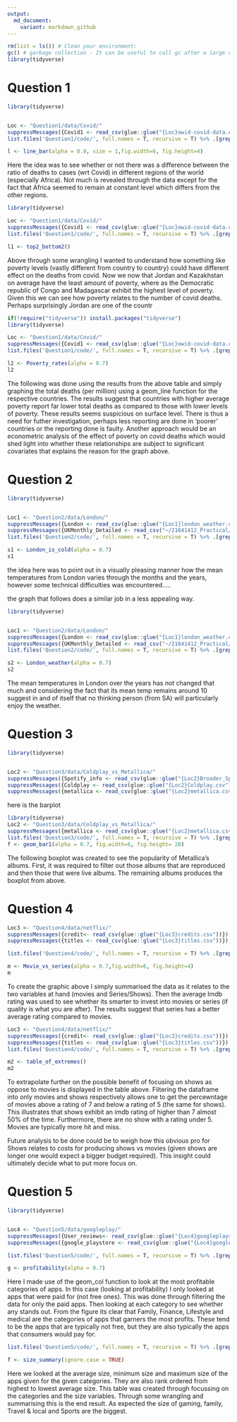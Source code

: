 ```yaml
---
output:
  md_document:
    variant: markdown_github
---
```



```r

rm(list = ls()) # Clean your environment:
gc() # garbage collection - It can be useful to call gc after a large object has been removed, as this may prompt R to return memory to the operating system.
library(tidyverse)
```

# Question 1

```r
library(tidyverse)


Loc <- "Question1/data/Covid/"
suppressMessages({Covid1 <- read_csv(glue::glue("{Loc}owid-covid-data.csv"))})
list.files('Question1/code/', full.names = T, recursive = T) %>% .[grepl('.R', .)] %>% as.list() %>% walk(~source(.))

l <- line_bar(alpha = 0.8, size = 1,fig.width=6, fig.height=4)


```

Here the idea was to see whether or not there was a difference between the ratio of deaths to cases (wrt Covid) in different regions of the world (especially Africa). Not much is revealed through the data except for the fact that Africa seemed to remain at constant level which differs from the other regions. 



```r
library(tidyverse)

Loc <- "Question1/data/Covid/"
suppressMessages({Covid1 <- read_csv(glue::glue("{Loc}owid-covid-data.csv"))})
list.files('Question1/code/', full.names = T, recursive = T) %>% .[grepl('.R', .)] %>% as.list() %>% walk(~source(.))

l1 <- top2_bottom2()

```
Above through some wrangling I wanted to understand how something like poverty levels (vastly different from country to country) could have different effect on the deaths from covid. 
Now we now that Jordan and Kazakhstan on average have the least amount of poverty, where as the Democratic republic of Congo and Madagascar exhibit the highest level of poverty. Given this we can see how poverty relates to the number of covid deaths. Perhaps surprisingly Jordan are one of the countr

```r
if(!require("tidyverse")) install.packages("tidyverse")
library(tidyverse)

Loc <- "Question1/data/Covid/"
suppressMessages({Covid1 <- read_csv(glue::glue("{Loc}owid-covid-data.csv"))})
list.files('Question1/code/', full.names = T, recursive = T) %>% .[grepl('.R', .)] %>% as.list() %>% walk(~source(.))

l2 <- Poverty_rates(alpha = 0.7)
l2

```
The following was done using the results from the above table and simply graphing the total deaths (per million) using a geom_line function for the respective countries. The results suggest that countries with higher average poverty report far lower total deaths as compared to those with lower levels of poverty. These results seems suspicious on surface level. There is thus a need for futher investigation, perhaps less reporting are done in 'poorer' countries or the reporting done is faulty. Another approach would be an econometric analysis of the effect of poverty on covid deaths which would shed light into whether these relationships are subject to significant covariates that explains the reason for the graph above. 

# Question 2
```r

library(tidyverse)


Loc1 <- "Question2/data/London/"
suppressMessages({London <- read_csv(glue::glue("{Loc1}london_weather.csv"))})
suppressMessages({UKMonthly_Detailed <- read_csv("~/21641412_Practical/Question2/data/London/UKMonthly_Detailed.csv")})
list.files('Question2/code/', full.names = T, recursive = T) %>% .[grepl('.R', .)] %>% as.list() %>% walk(~source(.))

s1 <- London_is_cold(alpha = 0.7)
s1

```

the idea here was to point out in a visually pleasing manner how the mean temperatures from London varies through the months and the years, however some technical difficulties was encountered.....

the graph that follows does a similar job in a less appealing way. 


```r
library(tidyverse)


Loc1 <- "Question2/data/London/"
suppressMessages({London <- read_csv(glue::glue("{Loc1}london_weather.csv"))})
suppressMessages({UKMonthly_Detailed <- read_csv("~/21641412_Practical/Question2/data/London/UKMonthly_Detailed.csv")})
list.files('Question2/code/', full.names = T, recursive = T) %>% .[grepl('.R', .)] %>% as.list() %>% walk(~source(.))

s2 <- London_weather(alpha = 0.7)
s2

```
The mean temperatures in London over the years has not changed that much and considering the fact that its mean temp remains around 10 suggest in and of itself that no thinking person (from SA) will particularly enjoy the weather. 





# Question 3
```r
library(tidyverse)


Loc2 <- "Question3/data/Coldplay_vs_Metallica/"
suppressMessages({Spotify_info <- read_csv(glue::glue("{Loc2}Broader_Spotify_Info.csv"))})
suppressMessages({Coldplay <- read_csv(glue::glue("{Loc2}Coldplay.csv"))})
suppressMessages({metallica <- read_csv(glue::glue("{Loc2}metallica.csv"))})


```


here is the barplot

```r
library(tidyverse)
Loc2 <- "Question3/data/Coldplay_vs_Metallica/"
suppressMessages({metallica <- read_csv(glue::glue("{Loc2}metallica.csv"))})
list.files('Question3/code/', full.names = T, recursive = T) %>% .[grepl('.R', .)] %>% as.list() %>% walk(~source(.))
f <- geom_bar1(alpha = 0.7, fig.width=6, fig.height= 20)
```
The following boxplot was created to see the popularity of Metallica's albums. First, it was required to filter out those albums that are reproduced and then those that were live albums. The remaining albums produces the boxplot from above. 



# Question 4
```r
Loc3 <- "Question4/data/netflix/"
suppressMessages({credit<- read_csv(glue::glue("{Loc3}credits.csv"))})
suppressMessages({titles <- read_csv(glue::glue("{Loc3}titles.csv"))})

list.files('Question4/code/', full.names = T, recursive = T) %>% .[grepl('.R', .)] %>% as.list() %>% walk(~source(.))

m <- Movie_vs_series(alpha = 0.7,fig.width=6, fig.height=4)
m

```
To create the graphic above I simply summarised the data as it relates to the two variables at hand (movies and Series/Shows). Then the average Imdb rating was used to see whether its smarter to invest into movies or series (if quality is what you are after). The results suggest that series has a better average rating compared to movies. 

```r
Loc3 <- "Question4/data/netflix/"
suppressMessages({credit<- read_csv(glue::glue("{Loc3}credits.csv"))})
suppressMessages({titles <- read_csv(glue::glue("{Loc3}titles.csv"))})
list.files('Question4/code/', full.names = T, recursive = T) %>% .[grepl('.R', .)] %>% as.list() %>% walk(~source(.))

m2 <- table_of_extremes()
m2

```
To extrapolate further on the possible benefit of focusing on shows as oppose to movies is displayed in the table above. Filtering the dataframe into only movies and shows respectively allows one to get the percewntage of movies above a rating of 7 and below a rating of 5 (the same for shows). This illustrates that shows exhibit an imdb rating of higher than 7 almost 50% of the time. Furthermore, there are no show with a rating under 5. Movies are typically more hit and miss.

Future analysis to be done could be to weigh how this obvious pro for Shows relates to costs for producing shows vs movies (given shows are longer one would expect a bigger budget required). This insight could ultimately decide what to put more focus on. 

# Question 5

```r
library(tidyverse)


Loc4 <- "Question5/data/googleplay/"
suppressMessages({User_reviews<- read_csv(glue::glue("{Loc4}googleplaystore_user_reviews.csv"))})
suppressMessages({google_playstore <- read_csv(glue::glue("{Loc4}googleplaystore.csv"))})

list.files('Question5/code/', full.names = T, recursive = T) %>% .[grepl('.R', .)] %>% as.list() %>% walk(~source(.))

g <- profitability(alpha = 0.7)

```
Here I made use of the geom_col function to look at the most profitable categories of apps. In this case (looking at profitability) I only looked at apps that were paid for (not free ones). This was done through filtering the data for only the paid apps. Then looking at each category to see whether any stands out. From the figure its clear that Family, Finance, Lifestyle and medical are the categories of apps that garners the most profits. These tend to be the apps that are typically not free, but they are also typically the apps that consumers would pay for.


```r
list.files('Question5/code/', full.names = T, recursive = T) %>% .[grepl('.R', .)] %>% as.list() %>% walk(~source(.))

f <- size_summary(ignore.case = TRUE)

```
Here we looked at the average size, minimum size and maximum size of the apps given for the given categories. They are also rank ordered from highest to lowest average size. This table was created through focussing on the categories and the size variables. Through some wrangling and summarising this is the end result. As expected the size of gaming, family, Travel & local and Sports are the biggest. 








